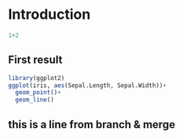 # Introduction
```r

1+2

```
## First result

```R
library(ggplot2)
ggplot(iris, aes(Sepal.Length, Sepal.Width))+
  geom_point()+
  geom_line()

```

## this is a line from branch & merge

